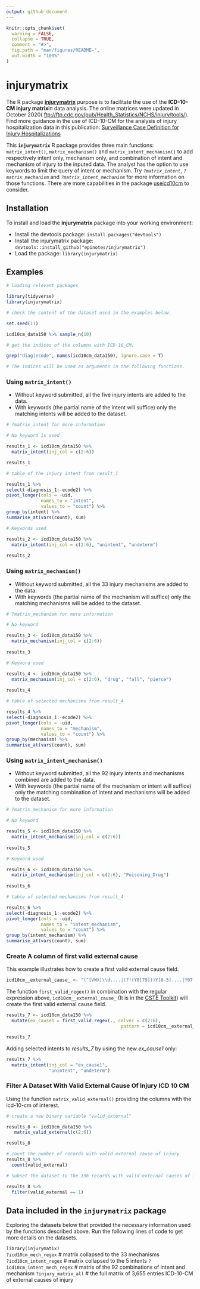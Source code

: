 ---
output: github_document
---



```{r, include = FALSE}
knitr::opts_chunk$set(
  warning = FALSE,
  collapse = TRUE,
  comment = "#>",
  fig.path = "man/figures/README-",
  out.width = "100%"
)
```

# injurymatrix

The R package **[injurymatrix](https://epinotes.github.io/injurymatrix/)** purpose is to facilitate the use of the **ICD-10-CM injury matrix**in data analysis. The online matrices were updated in October 2020( [ftp://ftp.cdc.gov/pub/Health_Statistics/NCHS/injury/tools/](ftp://ftp.cdc.gov/pub/Health_Statistics/NCHS/injury/tools/)). Find more guidance in the use of ICD-10-CM for the analysis of injury hospitalization data in this publication: 
[Surveillance Case Definition for Injury Hospitalizations](https://www.cdc.gov/nchs/data/nhsr/nhsr125-508.pdf)

This **`injurymatrix`** R package provides three main functions: `matrix_intent()`, `matrix_mechanism()` and `matrix_intent_mechanism()` to add respectively intent only, mechanism only, and combination of intent and mechanism of injury to the inputed data. The analyst has the option to use keywords to limit the query of intent or mechanism.
Try *`?matrix_intent`*, *`?matrix_mechanism`* and *`?matrix_intent_mechanism`* for more information on those functions. 
There are more capabilities in the package [useicd10cm](https://github.com/epinotes/useicd10cm) to consider.  

## Installation

To install and load the **injurymatrix** package into your working environment:

* Install the devtools package: `install.packages("devtools")`  
* Install the injurymatrix package: `devtools::install_github("epinotes/injurymatrix")`  
* Load the package: `library(injurymatrix)`  

## Examples  

```{r}
# loading relevant packages  

library(tidyverse)
library(injurymatrix)

```



```{r}
# check the content of the dataset used in the examples below.   

set.seed(11)

icd10cm_data150 %>% sample_n(10)

# get the indices of the columns with ICD-10_CM. 

grep("diag|ecode", names(icd10cm_data150), ignore.case = T)

# The indices will be used as arguments in the following functions.  

```

### Using `matrix_intent()`

* Without keyword submitted, all the five injury intents are added to the data.  
* With keywords (the partial name of the intent will suffice) only the matching intents will be added to the dataset.    


```{r}
# ?matrix_intent for more information

# No keyword is used

results_1 <- icd10cm_data150 %>% 
  matrix_intent(inj_col = c(2:6))

results_1

# table of the injury intent from result_1  

results_1 %>%
select(-diagnosis_1:-ecode2) %>%
pivot_longer(cols = -uid,
             names_to = "intent",
             values_to = "count") %>%
group_by(intent) %>%
summarise_at(vars(count), sum)

# Keywords used  

results_2 <- icd10cm_data150 %>% 
  matrix_intent(inj_col = c(2:6), "unintent", "undeterm")
  
results_2

```

### Using `matrix_mechanism()`  

* Without keyword submitted, all the 33 injury mechanisms are added to the data.  
* With keywords (the partial name of the mechanism will suffice) only the matching mechanisms will be added to the dataset.    


```{r}

# ?matrix_mechanism for more information 

# No keyword 

results_3 <- icd10cm_data150 %>% 
  matrix_mechanism(inj_col = c(2:6))
  
results_3

# Keyword used

results_4 <- icd10cm_data150 %>% 
  matrix_mechanism(inj_col = c(2:6), "drug", "fall", "pierce")
  
results_4

# table of selected mechanisms from result_4  

results_4 %>%
select(-diagnosis_1:-ecode2) %>%
pivot_longer(cols = -uid,
             names_to = "mechanism",
             values_to = "count") %>%
group_by(mechanism) %>%
summarise_at(vars(count), sum)

```  


### Using `matrix_intent_mechanism()`  

* Without keyword submitted, all the 92 injury intents and mechanisms combined are added to the data.  
* With keywords (the partial name of the mechanism or intent will suffice) only the matching combination of intent and mechanisms will be added to the dataset.    


```{r}

# ?matrix_mechanism for more information 

# No keyword 

results_5 <- icd10cm_data150 %>% 
  matrix_intent_mechanism(inj_col = c(2:6))
  
results_5

# Keyword used

results_6 <- icd10cm_data150 %>% 
  matrix_intent_mechanism(inj_col = c(2:6), "Poisoning_Drug")
  
results_6

# table of selected mechanisms from result_4  

results_6 %>%
select(-diagnosis_1:-ecode2) %>%
pivot_longer(cols = -uid,
             names_to = "intent_mechanism",
             values_to = "count") %>%
group_by(intent_mechanism) %>%
summarise_at(vars(count), sum)

```  


### Create A column of first valid external cause 

This example illustrates how to create a first valid external cause field.  

  
```{r}
icd10cm__external_cause_ <- "(^[VWX]\\d....|(?!(Y0[79]))Y[0-3]....|Y07.{1,3}|Y09|(T3[679]9|T414|T427|T4[3579]9)[1-4].|(?!(T3[679]9|T414|T427|T4[3579]9))(T3[6-9]|T4[0-9]|T50)..[1-4]|T1491.{0,1}|(T1[5-9]|T5[1-9]|T6[0-5]|T7[1346])...|T75[0-3]..)(A|$)"
```  

The function `first_valid_regex()` in combination with the regular expression above,  `icd10cm__external_cause_` (It is in the [CSTE Toolkit](https://resources.cste.org/ICD-10-CM/Standardized%20Validation%20Datasets/Other%20Useful%20ICD-10-CM%20Regular%20Expressions.pdf)) will create the first valid external cause field.


```{r}
results_7 <- icd10cm_data150 %>% 
  mutate(ex_cause1 = first_valid_regex(., colvec = c(2:6), 
                                           pattern = icd10cm__external_cause_))

results_7

```

Adding selected intents to *results_7* by using the new *ex_cause1* only:  


```{r}
results_7 %>% 
  matrix_intent(inj_col = "ex_cause1", 
                "unintent", "undeterm")
```


### Filter A Dataset With Valid External Cause Of Injury ICD 10 CM    


Using the function `matrix_valid_external()` providing the columns with the icd-10-cm of interest.  

```{r}
# create a new binary variable "valid_external"  

results_8 <- icd10cm_data150 %>% 
   matrix_valid_external(c(2:6))

results_8

# count the number of records with valid external cause of injury
results_8 %>% 
  count(valid_external)

# Subset the dataset to the 136 records with valid external causes of injury.

results_8 %>% 
  filter(valid_external == 1)

```


## Data included in the `injurymatrix` package

Exploring the datasets below that provided the necessary information used by the functions described above. Run the following lines of code to get more details on the datasets. 

`library(injurymatix)`   
`?icd10cm_mech_regex` # matrix collapsed to the 33 mechanisms    
`?icd10cm_intent_regex` # matrix collapsed to the 5 intents 
`?icd10cm_intent_mech_regex` # matrix of the 92 combinations of intent and mechanism
`?injury_matrix_all` # the full matrix of 3,655 entries ICD-10-CM of external causes of injury

